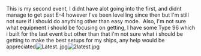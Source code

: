 This is my second event, I didnt have alot going into the first, and didnt manage to get past E-4 however I've been levelling since then but I'm still not sure if i should do anything other than easy mode.  Also, I'm not sure what equipment i should be focusing on getting, I have some Type 96 which i built for the last event but other than that i'm not sure what i should be getting to make the best setups for my ships, any help would be appreciated[[File:Latest..jpg|thumb]][[File:2latest.jpg|thumb]]<ac_metadata title="Seconds Event, can i do it on medium"> </ac_metadata>